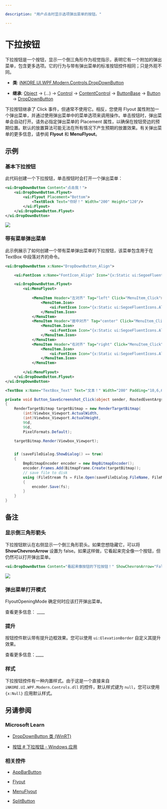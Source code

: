 ---

description: "用户点击时显示选项弹出菜单的按钮。"

---

# 下拉按钮

下拉按钮是一个按钮，显示一个倒三角形作为视觉指示，表明它有一个附加的弹出菜单，包含更多选项。它的行为与带有弹出菜单的标准按钮控件相同；只是外观不同。

- **类**: [iNKORE.UI.WPF.Modern.Controls](..)[.DropDownButton](.)

- **继承**: [Object](https://learn.microsoft.com/en-us/dotnet/api/system.object) → (...) → [Control](https://learn.microsoft.com/en-us/dotnet/api/system.windows.controls.control) → [ContentControl](https://learn.microsoft.com/en-us/dotnet/api/system.windows.controls.contentcontrol) → [ButtonBase](https://learn.microsoft.com/en-us/dotnet/api/system.windows.controls.primitives.buttonbase) → [Button](https://learn.microsoft.com/en-us/dotnet/api/system.windows.controls.button) → [DropDownButton](.)

下拉按钮继承了 Click 事件，但通常不使用它。相反，您使用 Flyout 属性附加一个弹出菜单，并通过使用弹出菜单中的菜单选项来调用操作。单击按钮时，弹出菜单会自动打开。请务必指定弹出菜单的 Placement 属性，以确保在按钮旁边的预期位置。默认的放置算法可能无法在所有情况下产生预期的放置效果。有关弹出菜单的更多信息，请参阅 **Flyout** 和 **MenuFlyout**。

## 示例

### 基本下拉按钮

此代码创建一个下拉按钮，单击按钮时会打开一个弹出菜单：

```xml
<ui:DropDownButton Content="点击我！">
    <ui:DropDownButton.Flyout>
        <ui:Flyout Placement="Bottom">
            <TextBlock Text="你好！" Width="200" Height="120"/>
        </ui:Flyout>
    </ui:DropDownButton.Flyout>
</ui:DropDownButton>
```

![](basic-dropdown-button.png)

### 带有菜单弹出菜单

此示例展示了如何创建一个带有菜单弹出菜单的下拉按钮，该菜单包含用于在 TextBox 中段落对齐的命令。

```xml
<ui:DropDownButton x:Name="DropDownButton_Align">

    <ui:FontIcon x:Name="FontIcon_Align" Icon="{x:Static ui:SegoeFluentIcons.AlignLeft}"/>

    <ui:DropDownButton.Flyout>
        <ui:MenuFlyout>
            
            <MenuItem Header="左对齐" Tag="left" Click="MenuItem_Click">
                <MenuItem.Icon>
                    <ui:FontIcon Icon="{x:Static ui:SegoeFluentIcons.AlignLeft}"/>
                </MenuItem.Icon>
            </MenuItem>
            <MenuItem Header="居中对齐" Tag="center" Click="MenuItem_Click">
                <MenuItem.Icon>
                    <ui:FontIcon Icon="{x:Static ui:SegoeFluentIcons.AlignCenter}"/>
                </MenuItem.Icon>
            </MenuItem>
            <MenuItem Header="右对齐" Tag="right" Click="MenuItem_Click">
                <MenuItem.Icon>
                    <ui:FontIcon Icon="{x:Static ui:SegoeFluentIcons.AlignRight}"/>
                </MenuItem.Icon>
            </MenuItem>
            
        </ui:MenuFlyout>
    </ui:DropDownButton.Flyout>
</ui:DropDownButton>

<TextBox x:Name="TextBox_Text" Text="文本！" Width="200" Padding="10,6,6,6"/>
```
```csharp
private void Button_SaveScreenshot_Click(object sender, RoutedEventArgs e)
{
    RenderTargetBitmap targetBitmap = new RenderTargetBitmap(
        (int)Viewbox_Viewport.ActualWidth,
        (int)Viewbox_Viewport.ActualHeight,
        96d,
        96d,
        PixelFormats.Default);

    targetBitmap.Render(Viewbox_Viewport);


    if (saveFileDialog.ShowDialog() == true)
    {
        BmpBitmapEncoder encoder = new BmpBitmapEncoder();
        encoder.Frames.Add(BitmapFrame.Create(targetBitmap));
        // save file to disk
        using (FileStream fs = File.Open(saveFileDialog.FileName, FileMode.OpenOrCreate))
        {
            encoder.Save(fs);
        }
    }
}
```

## 备注

### 显示倒三角形箭头

下拉按钮默认在右侧显示一个倒三角形箭头。如果您想隐藏它，可以将 **ShowChevronArrow** 设置为 false。如果这样做，它看起来完全像一个按钮，但仍然可以打开弹出菜单。

```xml
<ui:DropDownButton Content="看起来像按钮的下拉按钮！" ShowChevronArrow="False"/>
```

![](no-chevron-arrow.png)

### 弹出菜单打开模式

FlyoutOpeningMode 确定何时应该打开弹出菜单。

查看更多信息： ____

### 提升

按钮控件默认带有提升边框效果。您可以使用 `ui:ElevationBorder` 自定义其提升效果。

查看更多信息：____

### 样式

下拉按钮控件有一种内置样式。由于这是一个直接来自 `iNKORE.UI.WPF.Modern.Controls.dll` 的控件，默认样式键为 `null`，您可以使用 `{x:Null}` 应用默认样式。

## 另请参阅

### Microsoft Learn

- [DropDownButton 类 (WinRT)](https://learn.microsoft.com/en-us/windows/windows-app-sdk/api/winrt/microsoft.ui.xaml.controls.dropdownbutton)

- [按钮 # 下拉按钮 - Windows 应用](https://learn.microsoft.com/en-us/windows/apps/design/controls/buttons#example---drop-down-button)

### 相关控件

- [AppBarButton](../menu-and-toolbars/appbar-button)

- [Flyout](../dialogs/flyout)

- [MenuFlyout](../menu-and-toolbars/menu-flyout)

- [SplitButton](./split-button)